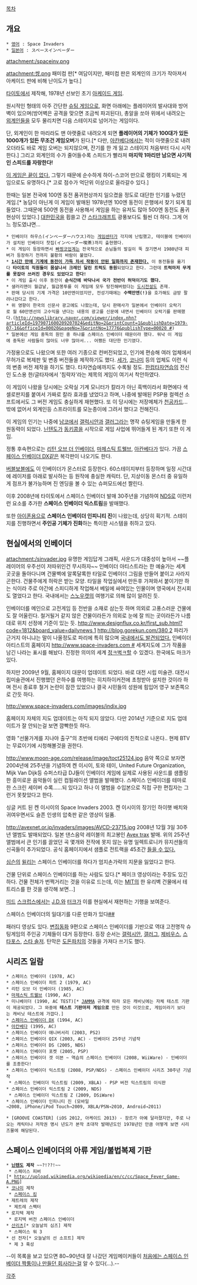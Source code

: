 [[목차]]

== 개요 ==
 * [[영어]] : Space Invaders
 * [[일본어]] : スペースインベーダー

attachment:/spaceinv.png

attachment:썅.png
패미컴 판[* 여담이지만, 패미컴 판은 외계인의 크기가 작아져서 아케이드 판에 비해 난이도가 높다.]

[[타이토]]에서 제작해, 1978년 선보인 초기 [[아케이드 게임]].

원시적인 형태의 아주 간단한 [[슈팅 게임]]으로, 화면 아래에는 플레이어의 발사대와 방어벽이 있으며(방어벽은 공격을 맞으면 조금씩 파괴된다), 총알을 쏘아 위에서 내려오는 [[외계인]]들을 모두 물리치면 다음 스테이지로 넘어가는 게임이다.

단, 외계인이 한 마리라도 맨 아랫줄로 내려오게 되면 '''플레이어의 기체가 100대가 있든 1000개가 있든 무조건 게임오버'''가 된다.[* 다만, [[아칸베다]]에서는 적이 아랫줄으로 내려오더라도 바로 게임 오버는 되지않으며, 잔기를 한 개 잃고 스테이지 처음부터 다시 시작한다.] 그리고 외계인의 수가 줄어들수록 스피드가 빨라져 '''마지막 1마리만 남으면 사기적인 스피드를 자랑한다!'''

[[끝없는 게임|이 게임은 끝이 없다.]] 그렇기 때문에 순수하게 하이-스코어 만으로 랭킹이 기록되는 게임으로도 유명하다.[* 고로 점수가 억단위 이상으로 올라갈수 있다.]

한때는 일본 전국에 100엔 동전 품귀현상까지 일으켰을 정도로 대단한 인기를 누렸던 게임.[* 농담이 아닌게 이 게임이 발매된 1978년엔 100엔 동전이 은행에서 찾기 되게 힘들었다. 그때문에 500엔 동전을 사용해서 게임을 하는 유저도 많아 500엔 동전도 품귀 현상이 있었다.] [[대한민국]]을 휩쓸고 간 [[스타크래프트]] 광풍보다도 훨씬 더 하다. 그게 어느 정도였냐면...

 * 인베이더 하우스(インベーダーハウス)라는 [[게임센터]]가 각지에 난립했고, 테이블에 인베이더가 설치된 인베이더 찻집(インベーダー喫茶)까지 출현했다.
 * 이 게임이 등장하면서 [[빠찡코]]업계는 전국적으로 손님들의 발길이 뚝 끊기면서 1980년대 피버가 등장하기 전까지 불황의 바람이 불었다.
 * '''[[퐁|1시간 만에 기계에 동전이 가득 차서 작동이 안된 일화까지 존재한다.]]''' 이 동전들을 옮기다 '''타이토의 직원들이 몸살나서 크레인 달린 트럭도 동원'''되었다고 한다. 그런데 '''트럭마저 무게를 못잡아 쓰러진 경우도 있었다고 한다!'''
 * 이 게임 출시 이후 동전이 '''순식간에 바닥나서 국가 전반이 허덕이기도 했다.'''
 * 샐러리맨이 월급날, 월급봉투를 이 게임에 모두 탕진해버렸다는 [[도시전설]]도 존재.
 * 판매 당시의 기계 가격은 10만엔이었지만, 전성기때에는 '''수백만엔(!)'''을 호가해도 금방 팔려나갔다고 한다.
 * 위 영향이 한국의 신문사 광고에도 나왔는데, 당시 판매사가 일본에서 인베이더 오락기로 월 60만엔선의 고수익을 낸다는 내용의 광고를 신문에 내면서 인베이더 오락기를 판매했다.([[http://newslibrary.naver.com/viewer/index.nhn?articleId=1979071600209207024&editNo=2&printCount=1&publishDate=1979-07-16&officeId=00020&pageNo=7&printNo=17776&publishType=00020 #]])
 * 일본에선 게임 중독의 원인 중 하나를 스페이스 인베이더 때문이라 했다. 워낙 이 게임에 중독된 사람들이 많아도 너무 많아서... 어쨌든 대단한 인기였다.

가정용으로도 나왔으며 또한 여러 기종으로 컨버전되었고, 인기에 편승해 여러 업체에서 무허가로 복제판 및 변종 버전들을 제작하기도 했다. [[세가]], [[코나미]] 등의 업체도 이런 식의 변종 버전 제작을 하기도 했다. 타자연습에까지도 수록될 정도. [[한컴타자연습]]의 전신인 도스용 한/글타자에서 '침략자'라는 제목의 게임이 여기서 착안하였다.

이 게임이 나왔을 당시에는 오락실 기계 모니터가 칼라가 아닌 흑백이라서 화면에다 색 셀로판지를 붙여서 가짜로 칼라 효과를 냈었다고 하며, 나중에 발매된 PSP용 컬렉션 소프트에서도 그 버전 게임도 충실하게 재현했다. 또 이 당시에는 저장메체가 [[천공카드]]...밖에 없어서 외계인등 스프라이트를 모눈종이에 그려서 했다고 전해진다. 

이 게임의 인기는 나중에 [[남코]]에서 [[갤럭시안]]과 [[갤러그]]라는 명작 슈팅게임을 만들게 한 원동력이 되었다. [[닌텐도]]가 [[동키콩]]을 시작으로 게임 사업에 뛰어들게 된 계기 또한 이 게임.

정통 후속편으로는 [[리턴 오브 더 인베이더]], [[마제스틱 트웰브]], [[아칸베다]]가 있다. 가끔 [[스페이스 인베이더 DX]]같은 복각판이 나오기도 한다.

[[버블보블]]에도 이 인베이더가 몬스터로 등장한다. 60스테이지부터 등장하며 일정 시간대에 레이저를 아래로 발사하는 등 원작에 충실한 캐릭터. 단, 지상이동 몬스터 중 유일하게 점프가 불가능하며 진 엔딩을 볼 수 있는 슈퍼모드에선 짤린다.

이후 2008년에 타이토에서 스페이스 인베이더 발매 30주년을 기념하여 [[NDS]]로 이런저런 요소를 추가한 '''스페이스 인베이더 익스트림'''을 발매했다. 

또한 [[아이폰]]용으로 '''스페이스 인베이더 인피니티 진'''이 나왔는데, 상당히 획기적. 스테이지를 진행하면서 '''주인공 기체가 진화'''하는 특이한 시스템을 취하고 있다.

== 현실에서의 인베이더 ==
attachment:/sinvader.jpg
유명한 게임답게 그래픽, 사운드가 대중성이 높아서 ~~플레이어의 우주선이 저따위인건 무시하자~~ 인베이더 아티스트라는 한 예술가는 세계 곳곳을 돌아다니며 건물벽에 알록달록한 타일로 인베이더 그림을 만들어 붙이고 사라지곤한다. 건물주에게 허락은 받는 모양. 타일을 작업실에서 만든후 가져와서 붙이기만 하는 식이라 주로 야간에 스피디하게 작업해서 베일에 싸여있는 인물이며 영국에서 전시회도 열었다고 한다. 국내에서는 [[스노우캣]]의 여행기로 의해 많이 알려진 듯.

인베이더를 메인으로 고전게임 등 전반을 소재로 삼는듯 하며 의외로 고풍스러운 건물에도 잘 어울린다. 철거될거 같지 않은 건물이라든가 의외로 눈에 잘 띄는 곳이라든가 나름대로 위치 선정에 기준이 있는 듯. [[http://www.designflux.co.kr/first_sub.html?code=1812&board_value=dailynews 1]] [[http://blog.gorekun.com/380 2]]
파리가 근거지 아니냐는 말이 나올정도로 파리에 특히 많으며 [http://bateauivre.egloos.com/2123458 국내에서도 발견되었다.]
인베이더 아티스트의 홈페이지 [[http://www.space-invaders.com #]]
세계지도에 그가 작품을 남긴 나라는 표시를 해놨다. 진정한 의미의 세계 [[정ㅋ벅ㅋ]]할 수 있겠다. 한국에도 마크가 있다.

하지만 2009년 9월, 홈페이지 대문이 업데이트 되었다. 바로 대전 시립 미술관.  대전시립미술관에서 진행했던 은하수를 여행하는 히치하이커전에 초청받아 설치한 것이라 하며 전시 종료후 철거 논란이 잠깐 있었으나 결국 시민들의 성원에 힘입어 영구 보존쪽으로 간듯 하다.

http://www.space-invaders.com/images/indix.jpg

홈페이지 자체의 지도 업데이트는 아직 되지 않았다. 다만 2014년 기준으로 지도 업데이트가 잘 안되는걸 보면 깜빡한듯 하다.

영화 "선물가게를 지나야 출구"의 초반에 티에리 구에타의 친척으로 나온다.. 현제 BTV는 무료이기에 시청해볼것을 권한다.

http://www.moon-age.com/release/image/toct25124.jpg
음악 쪽으로 보자면 2004년에 25주년을 기념하여 켄 이시이, 토와 테이, United Future Organization, Mijk Van Dijk등 슈퍼스타급 DJ들이 인베이더 게임에 실제로 사용된 사운드를 샘플링한 흥미로운 음악들이 실린 컴필레이션 앨범을 발매했다. 스페이스 인베이더를 테마로 한 스크린 세이버 수록......되 있다고 하나 이 앨범을 수입본으로 직접 구한 편집자는 그런거 못찾았다고 한다.
 
{{{#!html
<object width="425" height="344"><param name="movie" value="http://www.youtube.com/v/p--dHQIeagE&hl=ko&fs=1&"></param><param name="allowFullScreen" value="true"></param><param name="allowscriptaccess" value="always"></param><embed src="http://www.youtube.com/v/p--dHQIeagE&hl=ko&fs=1&" type="application/x-shockwave-flash" allowscriptaccess="always" allowfullscreen="true" width="425" height="344"></embed></object>}}}

싱글 커트 된 켄 이시이의 Space Invaders 2003.
켄 이시이의 장기인 하이햇 배치와 귀여우면서도 슬픈 인생의 압축판 같은 영상이 일품.

http://avexnet.or.jp/invaders/images/AVCD-23715.jpg
2008년 12월 3일 30주년 앨범도 발매되었다. 일본 댄스음악 레이블의 최고봉인 [[Avex trax]] 발매. 위의 25주년 앨범에서 큰 인기를 끌었던 곡 몇개와 전작에 못지 않는 유명 일렉트로니카 뮤지션들의 신곡들이 추가되었다.
공식 홈페이지에서 샘플로 전트랙을 45초간 [http://avexnet.or.jp/invaders/index.html 들을 수 있다.]

[[심슨]]의 [[윌리]]는 스페이스 인베이더를 하다가 엄지손가락의 지문을 잃었다고 한다.

{{{#!html
<object width="560" height="340"><param name="movie" value="http://www.youtube.com/v/0L7DTMKekoU&hl=ko&fs=1&"></param><param name="allowFullScreen" value="true"></param><param name="allowscriptaccess" value="always"></param><embed src="http://www.youtube.com/v/0L7DTMKekoU&hl=ko&fs=1&" type="application/x-shockwave-flash" allowscriptaccess="always" allowfullscreen="true" width="560" height="340"></embed></object>
}}}
건물 단위로 스페이스 인베이더를 하는 사람도 있다.[* 페이크 영상이라는 주장도 있긴 하다. 건물 전체가 번쩍거리는 것을 이유로 드는데, 이는 [[MIT]]의 한 유리벽 건물에서 테트리스를 한 것을 생각해 보면...]

{{{#!html
<object width="560" height="445"><param name="movie" value="http://www.youtube.com/v/RwJrck8nyw4&amp;hl=ko_KR&amp;fs=1?color1=0xe1600f&amp;color2=0xfebd01&amp;hd=1"></param><param name="allowFullScreen" value="true"></param><param name="allowscriptaccess" value="always"></param><embed src="http://www.youtube.com/v/RwJrck8nyw4&amp;hl=ko_KR&amp;fs=1?color1=0xe1600f&amp;color2=0xfebd01&amp;hd=1" type="application/x-shockwave-flash" allowscriptaccess="always" allowfullscreen="true" width="560" height="445"></embed></object>
}}}

[[미드]] [[스크럽스]]에서는 [[J.D.]]와 [[터크]]가 이를 현실에서 재현하는 기행을 보여준다.

스페이스 인베이더의 일대기를 다룬 만화가 있다[http://www.pgr21.com/zboard4/zboard.php?id=humor&page=1&sn1=&divpage=22&sn=off&ss=on&sc=on&keyword=%EC%8A%A4%ED%8E%98%EC%9D%B4%EC%8A%A4&select_arrange=headnum&desc=asc&no=131831 ##]

{{{#!html
<object width="420" height="315"><param name="movie" value="http://www.youtube.com/v/18YXNJZOAx8?version=3&amp;hl=en_US&amp;rel=0"></param><param name="allowFullScreen" value="true"></param><param name="allowscriptaccess" value="always"></param><embed src="http://www.youtube.com/v/18YXNJZOAx8?version=3&amp;hl=en_US&amp;rel=0" type="application/x-shockwave-flash" width="420" height="315" allowscriptaccess="always" allowfullscreen="true"></embed></object>
}}}
패러디 영상도 있다. [[변집동화]] 9편으로 스페이스 인베이더를 기반으로 역대 고전명작 슈팅게임의 주인공 기체들이 대거 등장한다. 등장 순서는 [[갤럭시안]], [[갤러그]], [[제비우스]], [[스타포스]], [[스타 솔저]]. 탄막은 [[도돈파치]]의 것들을 가져다 쓰기도 했다.

== 시리즈 일람 ==
 * 스페이스 인베이더 (1978, AC)
 * 스페이스 인베이더 파트 2 (1979, AC)
 * 리턴 오브 더 인베이더 (1985, AC)
 * [[마제스틱 트웰브]] (1990, AC)
 * 미니베이더 (1990, AC TEST)[* [[JAMMA]] 규격에 따라 모든 캐비닛에는 자체 테스트 기판이 제공되었다. 그 와중에 '''테스트 기판마저 게임으로''' 만든 것이 이것으로, 게임이라기 보다는 캐비닛 테스트에 가깝다.]
 * [[스페이스 인베이더 DX]] (1994, AC)
 * [[아칸베다]] (1995, AC)
 * 스페이스 인베이더 애니버서리 (2003, PS2)
 * 스페이스 인베이더 QIX (2003, AC) - 인베이더 25주년 기념작
 * 스페이스 인베이더 DS (2005, NDS)
 * 스페이스 인베이더 포켓 (2005, PSP)
 * 스페이스 인베이더 겟 이븐 ~ 역습의 스페이스 인베이더 (2008, WiiWare) - 인베이더를 조종한다!
 * 스페이스 인베이더 익스트림 (2008, PSP/NDS) - 스페이스 인베이더 시리즈 30주년 기념작
  * 스페이스 인베이더 익스트림 (2009, XBLA) - PSP 버전 익스트림의 이식판
 * 스페이스 인베이더 익스트림 2 (2009, NDS)
  * 스페이스 인베이더 익스트림 Z (2009, DSiWare)
 * 스페이스 인베이더 인피니티 진 (모바일→2008, iPhone/iPod Touch→2009, XBLA/PSN→2010, Android→2011)

 * [GROOVE COASTER] (iOS 2012, 아케이드 2013) - 장르가 아예 달라졌지만, 주로 나오는 캐릭터나 저작권 명시 년도가 본작 초대작 발매년도인 1978년인 만큼 어떻게 보면 시리즈물에 해당된다.

== 스페이스 인베이더의 아류 게임/불법복제 기판 ==

 * '''[[닌텐도]] 제작''' ~~?!??!~~
  * 스페이스 피버[* http://upload.wikimedia.org/wikipedia/en/c/cc/Space_Fever_Game-A.PNG]
 * [[코나미]] 제작
  * [[스페이스 킹]]
 * 제트레의 제작
  * 제트레 스펙터
 * 로지텍 제작
  * 로지텍 버전 스페이스 인베이더
 * [[산리츠]][* 오늘날의 심즈] 제작
  * 스페이스 워 3
 * 선 전자[* 오늘날의 선 소프트] 제작
  * 제 3 혹성
--이 목록을 보고 있으면 80~90년대 잘 나갔던 게임메이커들이 [[흑역사|처음에는 스페이스 인베이더 짝퉁이나 만들던 회사]]라는걸 알 수 있다(...).--

[[각주]]
